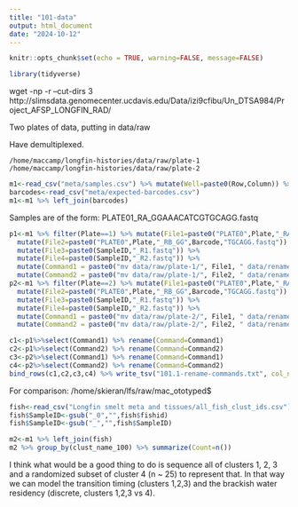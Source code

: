 ```yaml
---
title: "101-data"
output: html_document
date: "2024-10-12"
---
```


```r
knitr::opts_chunk$set(echo = TRUE, warning=FALSE, message=FALSE)
```

```r
library(tidyverse)
```

wget -np -r --cut-dirs 3 http://slimsdata.genomecenter.ucdavis.edu/Data/izi9cfibu/Un_DTSA984/Project_AFSP_LONGFIN_RAD/

Two plates of data, putting in data/raw

Have demultiplexed.   

`/home/maccamp/longfin-histories/data/raw/plate-1`    
`/home/maccamp/longfin-histories/data/raw/plate-2`    

```r
m1<-read_csv("meta/samples.csv") %>% mutate(Well=paste0(Row,Column)) %>% select(-Row, -Column)
barcodes<-read_csv("meta/expected-barcodes.csv")
m1<-m1 %>% left_join(barcodes) 
```

Samples are of the form:
PLATE01_RA_GGAAACATCGTGCAGG.fastq

```r
p1<-m1 %>% filter(Plate==1) %>% mutate(File1=paste0("PLATE0",Plate,"_RA_GG",Barcode,"TGCAGG.fastq")) %>%
  mutate(File2=paste0("PLATE0",Plate,"_RB_GG",Barcode,"TGCAGG.fastq")) %>%
  mutate(File3=paste0(SampleID,"_R1.fastq")) %>%
  mutate(File4=paste0(SampleID,"_R2.fastq")) %>%
  mutate(Command1 = paste0("mv data/raw/plate-1/", File1, " data/renamed/",File3)) %>%
  mutate(Command2 = paste0("mv data/raw/plate-1/", File2, " data/renamed/",File4)) 
p2<-m1 %>% filter(Plate==2) %>% mutate(File1=paste0("PLATE0",Plate,"_RA_GG",Barcode,"TGCAGG.fastq")) %>%
  mutate(File2=paste0("PLATE0",Plate,"_RB_GG",Barcode,"TGCAGG.fastq")) %>%
  mutate(File3=paste0(SampleID,"_R1.fastq")) %>%
  mutate(File4=paste0(SampleID,"_R2.fastq")) %>%
  mutate(Command1 = paste0("mv data/raw/plate-2/", File1, " data/renamed/",File3)) %>%
  mutate(Command2 = paste0("mv data/raw/plate-2/", File2, " data/renamed/",File4)) 

c1<-p1%>%select(Command1) %>% rename(Command=Command1)
c2<-p1%>%select(Command2) %>% rename(Command=Command2)
c3<-p2%>%select(Command1) %>% rename(Command=Command1)
c4<-p2%>%select(Command2) %>% rename(Command=Command2)
bind_rows(c1,c2,c3,c4) %>% write_tsv("101.1-rename-commands.txt", col_names = FALSE)
```


For comparison:
/home/skieran/lfs/raw/mac_ototyped$ 
```r
fish<-read_csv("Longfin smelt meta and tissues/all_fish_clust_ids.csv") 
fish$SampleID<-gsub("_0","",fish$fishid)
fish$SampleID<-gsub("_","",fish$SampleID)
```

```r
m2<-m1 %>% left_join(fish) 
m2 %>% group_by(clust_name_100) %>% summarize(Count=n())
```

I think what would be a good thing to do is sequence all of clusters 1, 2, 3 and a randomized subset of cluster 4 (n ~ 25) to represent that.  In that way we can model the transition timing (clusters 1,2,3) and the brackish water residency (discrete, clusters 1,2,3 vs 4).
